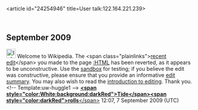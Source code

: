 <article id="24254946" title=User talk:122.164.221.239>
	<talkpage id="24254946" title="User talk:122.164.221.239">

== September 2009 ==

[[Image:Information.png|25px]] Welcome to Wikipedia. The &lt;span class=&quot;plainlinks&quot;&gt;[http://en.wikipedia.org/wiki/HTML?diff=312368563 recent edit]&lt;/span&gt; you made to the page [[:HTML]] has been reverted, as it appears to be unconstructive. Use the [[Wikipedia:Sandbox|sandbox]] for testing; if you believe the edit was constructive, please ensure that you provide an informative [[Help:Edit summary|edit summary]]. You may also wish to read the [[Wikipedia:Introduction|introduction to editing]]. Thank you. &lt;!-- Template:uw-huggle1 --&gt; [[User:Tide rolls|'''&lt;span style=&quot;color:White;background:darkRed&quot;&gt;Tide&lt;/span&gt;''']][[User talk:Tide rolls|'''&lt;span style=&quot;color:darkRed&quot;&gt;rolls'''&lt;/span&gt;]] 12:07, 7 September 2009 (UTC)
	</talkpage>
</article>